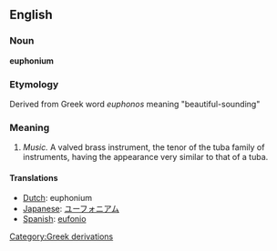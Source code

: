 {{wikipedia}}
==English==

===Noun===
'''euphonium'''

===Etymology===
Derived from Greek word ''euphonos'' meaning "beautiful-sounding" 

===Meaning===

#''Music.'' A valved brass instrument, the tenor of the tuba family of instruments, having the appearance very similar to that of a tuba.

====Translations====
*[[Dutch]]: euphonium
*[[Japanese]]: [[ユーフォニアム]]
*[[Spanish]]: [[eufonio]]

[[Category:Greek derivations]]